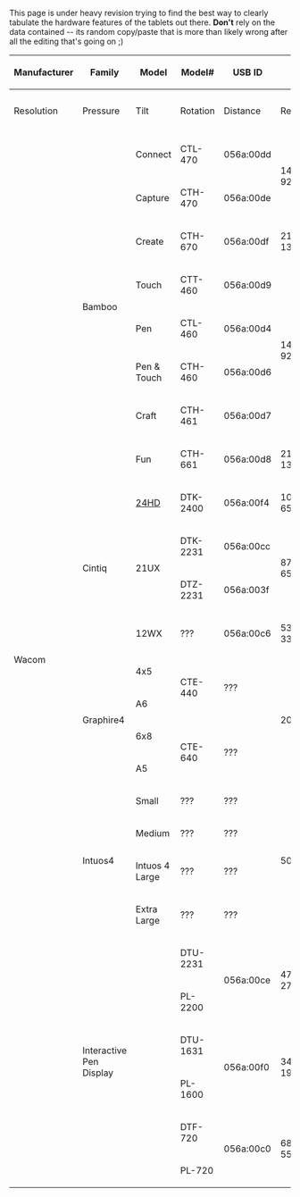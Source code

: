 This page is under heavy revision trying to find the best way to clearly tabulate the hardware features of the tablets out there. '''Don't''' rely on the data contained -- its random copy/paste that is more than likely wrong after all the editing that's going on ;)

{| border="1" cellpadding="3" class="wikitable"
|-
! rowspan="2" | Manufacturer
! rowspan="2" | Family
! rowspan="2" | Model
! rowspan="2" | Model#
! rowspan="2" | USB ID
! colspan="5" | Pen
! colspan="1" | Touch
! colspan="4" | Pad
! rowspan="2" | Notes
|-
! Resolution
! Pressure
! Tilt
! Rotation
! Distance
! Resolution
! ExpressKeys
! Fn Buttons
! Strips
! Wheels
|-
| rowspan="26" | Wacom
| rowspan="8" | Bamboo
| Connect
| CTL-470
| 056a:00dd
| rowspan = "2" | 14720 x 9220
| rowspan = "8" | 1024
| rowspan = "8" colspan = "3" | N/A
| rowspan = "2" | 1470 x 920
| rowspan = "8" | 4
| rowspan = "8" | 0
| rowspan = "8" | 0
| rowspan = "8" | 0
| No touch
|-
| Capture
| CTH-470
| 056a:00de
|
|-
| Create
| CTH-670
| 056a:00df
| 21648 x 13700
| 2164 x 1370
|
|-
| Touch
| CTT-460
| 056a:00d9
| rowspan="4" | 14720 x 9225
| rowspan="4" | 480 x 320
| No pen
|-
| Pen
| CTL-460
| 056a:00d4
| No touch
|-
| Pen & Touch
| CTH-460
| 056a:00d6
|
|-
| Craft
| CTH-461
| 056a:00d7
|
|-
| Fun
| CTH-661
| 056a:00d8
| 21648 x 13530
| 740 x 480
|
|-
| rowspan="4" | Cintiq
| [[Cintiq 24HD|24HD]]
| DTK-2400
| 056a:00f4
| 104480 x 65600
| rowspan="2" | 2048
| rowspan="4" | ±60° @ 1°
| rowspan="4" | ±180° @ 0.2°
| rowspan="4" | ???
| rowspan="4" | N/A
| 10
|
* Mode1L
* Mode2L
* Mode3L
* Mode1R
* Mode2R
* Mode3R
* "i"
* Keyboard
* Wrench
| 0
| 2
| The "i", Keyboard, and Wrench buttons are physically implemented with a touchstrip, the "top" of the strip on the left
|-
| rowspan="2" | 21UX
| DTK-2231
| 056a:00cc
| rowspan="2" | 87200 x 65600
| 8
|
* ModeCycleL
* ModeCycleR
| 2
| 0
|
|-
| DTZ-2231
| 056a:003f
| rowspan="2" | 1024
| 16
|
| 2
| 0
|
|-
| 12WX
| ???
| 056a:00c6
| 53020 x 33440
| 10
| 0
| 2
| 0
|
|-
| rowspan="4" | Graphire4
| 4x5
| rowspan="2" | CTE-440
| rowspan="2" | ???
| rowspan="4" | 2032
| rowspan="4" | 512
| rowspan="4" | N/A
| rowspan="4" | N/A
| rowspan="4" | ???
| rowspan="4" | N/A
| rowspan="4" | 2
| rowspan="4" | 0
| rowspan="4" | 0
| rowspan="4" | 1
|
|-
| A6
|-
| 6x8
| rowspan="2" | CTE-640
| rowspan="2" | ???
|
|-
| A5
|-
| rowspan="4" | Intuos4
| Small
| ???
| ???
| rowspan="4" | 5080
| rowspan="4" | 2048
| rowspan="4" | ± 60°
| rowspan="4" | Y
| rowspan="4" | ???
| rowspan="4" | N/A
| 6
| rowspan="4" |
* ModeCycle
| rowspan="4" | 0
| rowspan="4" | 1
| rowspan="4" |
|-
| Medium
| ???
| ???
| rowspan="3" | 8
|-
| Intuos 4 Large
| ???
| ???
|-
| Extra Large
| ???
| ???
|-
| rowspan = "6" | Interactive Pen Display
| rowspan = "6" | 
| DTU-2231
| rowspan = "2" | 056a:00ce
| rowspan = "2" | 47864 x 27011
| rowspan = "6" | 512
| rowspan = "6" colspan = "3" | N/A
| rowspan = "6" | N/A
| rowspan = "6" colspan = "4" | N/A
| 
|-
| PL-2200
|
|-
| DTU-1631
| rowspan = "2" | 056a:00f0
| rowspan = "2" | 34623 x 19553
| 
|-
| PL-1600
|
|-
| DTF-720
| rowspan = "2" | 056a:00c0
| rowspan = "2" | 6858 x 5506
| 
|-
| PL-720
|
|}
